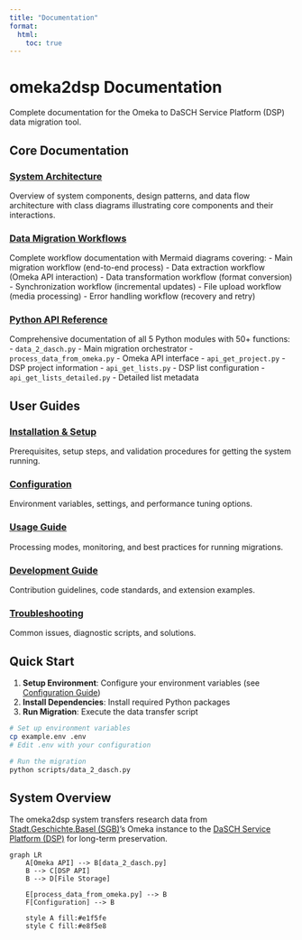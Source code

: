 ```yaml
---
title: "Documentation"
format:
  html:
    toc: true
---
```


# omeka2dsp Documentation

Complete documentation for the Omeka to DaSCH Service Platform (DSP) data migration tool.

## Core Documentation

### [System Architecture](architecture.qmd)

Overview of system components, design patterns, and data flow architecture with class diagrams illustrating core components and their interactions.

### [Data Migration Workflows](workflows.qmd)

Complete workflow documentation with Mermaid diagrams covering: - Main migration workflow (end-to-end process) - Data extraction workflow (Omeka API interaction) - Data transformation workflow (format conversion) - Synchronization workflow (incremental updates) - File upload workflow (media processing) - Error handling workflow (recovery and retry)

### [Python API Reference](api.qmd)

Comprehensive documentation of all 5 Python modules with 50+ functions: - `data_2_dasch.py` - Main migration orchestrator - `process_data_from_omeka.py` - Omeka API interface - `api_get_project.py` - DSP project information - `api_get_lists.py` - DSP list configuration - `api_get_lists_detailed.py` - Detailed list metadata

## User Guides

### [Installation & Setup](installation.qmd)

Prerequisites, setup steps, and validation procedures for getting the system running.

### [Configuration](configuration.qmd)

Environment variables, settings, and performance tuning options.

### [Usage Guide](usage.qmd)

Processing modes, monitoring, and best practices for running migrations.

### [Development Guide](development.qmd)

Contribution guidelines, code standards, and extension examples.

### [Troubleshooting](troubleshooting.qmd)

Common issues, diagnostic scripts, and solutions.

## Quick Start

1.  **Setup Environment**: Configure your environment variables (see [Configuration Guide](configuration.qmd))
2.  **Install Dependencies**: Install required Python packages
3.  **Run Migration**: Execute the data transfer script

``` bash
# Set up environment variables
cp example.env .env
# Edit .env with your configuration

# Run the migration
python scripts/data_2_dasch.py
```

## System Overview

The omeka2dsp system transfers research data from [Stadt.Geschichte.Basel (SGB)](https://stadtgeschichtebasel.ch/)'s Omeka instance to the [DaSCH Service Platform (DSP)](https://www.dasch.swiss/plattform-characteristics) for long-term preservation.

```mermaid
graph LR
    A[Omeka API] --> B[data_2_dasch.py]
    B --> C[DSP API]
    B --> D[File Storage]
    
    E[process_data_from_omeka.py] --> B
    F[Configuration] --> B
    
    style A fill:#e1f5fe
    style C fill:#e8f5e8
```